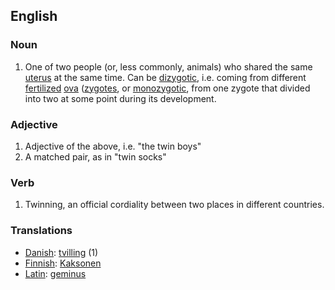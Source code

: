 ==English==
===Noun===
#One of two people (or, less commonly, animals) who shared the same [[uterus]] at the same time. Can be [[dizygotic]], i.e. coming from different [[fertilized]] [[ova]] ([[zygotes]], or [[monozygotic]], from one zygote that divided into two at some point during its development.

===Adjective===
#Adjective of the above, i.e. "the twin boys"
#A matched pair, as in "twin socks"

===Verb===
#Twinning, an official cordiality between two places in different countries.

===Translations===
*[[Danish]]: [[tvilling]] (1)
*[[Finnish]]: [[Kaksonen]]
*[[Latin]]: [[geminus]]